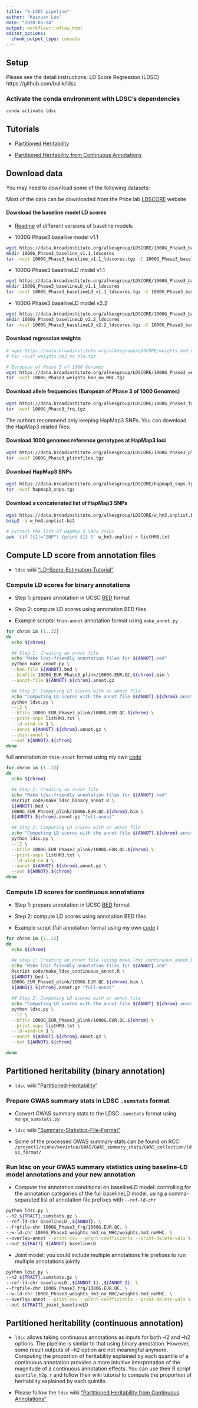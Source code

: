 ```yaml
---
title: "S-LSDC pipeline"
author: "Kaixuan Luo"
date: "2020-05-24"
output: workflowr::wflow_html
editor_options:
  chunk_output_type: console
---
```


## Setup
Please see the detail instructions: 
LD Score Regression (LDSC)
https://github.com/bulik/ldsc

### Activate the conda environment with LDSC's dependencies
```bash
conda activate ldsc
```

## Tutorials
* [Partitioned Heritability](https://github.com/bulik/ldsc/wiki/Partitioned-Heritability)

* [Partitioned Heritability from Continuous Annotations](https://github.com/bulik/ldsc/wiki/Partitioned-Heritability-from-Continuous-Annotations)

## Download data
You may need to download some of the following datasets:

Most of the data can be downloaded from the Price lab [LDSCORE](https://data.broadinstitute.org/alkesgroup/LDSCORE/) website

#### Download the baseline model LD scores
* [Readme](https://data.broadinstitute.org/alkesgroup/LDSCORE/readme_baseline_versions) of different versions of baseline models

* 1000G Phase3 baseline model v1.1
```bash
wget https://data.broadinstitute.org/alkesgroup/LDSCORE/1000G_Phase3_baseline_v1.1_ldscores.tgz
mkdir 1000G_Phase3_baseline_v1.1_ldscores
tar -xvzf 1000G_Phase3_baseline_v1.1_ldscores.tgz -C 1000G_Phase3_baseline_v1.1_ldscores
```

* 1000G Phase3 baselineLD model v1.1
```bash
wget https://data.broadinstitute.org/alkesgroup/LDSCORE/1000G_Phase3_baselineLD_v1.1_ldscores.tgz
mkdir 1000G_Phase3_baselineLD_v1.1_ldscores
tar -xvzf 1000G_Phase3_baselineLD_v1.1_ldscores.tgz -C 1000G_Phase3_baselineLD_v1.1_ldscores
```

* 1000G Phase3 baselineLD model v2.2
```bash
wget https://data.broadinstitute.org/alkesgroup/LDSCORE/1000G_Phase3_baselineLD_v2.2_ldscores.tgz
mkdir 1000G_Phase3_baselineLD_v2.2_ldscores
tar -xvzf 1000G_Phase3_baselineLD_v2.2_ldscores.tgz -C 1000G_Phase3_baselineLD_v2.2_ldscores
```

#### Download regression weights
```bash
# wget https://data.broadinstitute.org/alkesgroup/LDSCORE/weights_hm3_no_hla.tgz
# tar -xvzf weights_hm3_no_hla.tgz

# European of Phase 3 of 1000 Genomes
wget https://data.broadinstitute.org/alkesgroup/LDSCORE/1000G_Phase3_weights_hm3_no_MHC.tgz
tar -xvzf 1000G_Phase3_weights_hm3_no_MHC.tgz
```

#### Download allele frequencies (European of Phase 3 of 1000 Genomes)
```bash
wget https://data.broadinstitute.org/alkesgroup/LDSCORE/1000G_Phase3_frq.tgz
tar -xvzf 1000G_Phase3_frq.tgz
```

The authors recommend only keeping HapMap3 SNPs. You can download the HapMap3 related files:

#### Download 1000 genomes reference genotypes at HapMap3 loci
```bash
wget https://data.broadinstitute.org/alkesgroup/LDSCORE/1000G_Phase3_plinkfiles.tgz
tar -xvzf 1000G_Phase3_plinkfiles.tgz
```

#### Download HapMap3 SNPs
```bash
wget https://data.broadinstitute.org/alkesgroup/LDSCORE/hapmap3_snps.tgz
tar -xvzf hapmap3_snps.tgz
```

#### Download a concatenated list of HapMap3 SNPs
```bash
wget https://data.broadinstitute.org/alkesgroup/LDSCORE/w_hm3.snplist.bz2
bzip2 -d w_hm3.snplist.bz2

# Extract the list of HapMap 3 SNPs rsIDs
awk '{if ($1!="SNP") {print $1} }' w_hm3.snplist > listHM3.txt

```

## Compute LD score from annotation files
* `ldsc` wiki ["LD-Score-Estimation-Tutorial"](https://github.com/bulik/ldsc/wiki/LD-Score-Estimation-Tutorial)

### Compute LD scores for binary annotations
* Step 1: prepare annotation in UCSC [BED](https://genome.ucsc.edu/FAQ/FAQformat.html#format1) format
* Step 2: compute LD scores using annotation BED files

* Example scripts:
`thin-annot` annotation format using `make_annot.py`
```bash
for chrom in {1..22}
do
  echo ${chrom}

  ## Step 1: Creating an annot file
  echo "Make ldsc-friendly annotation files for ${ANNOT}.bed"
  python make_annot.py \
  --bed-file ${ANNOT}.bed \
  --bimfile 1000G_EUR_Phase3_plink/1000G.EUR.QC.${chrom}.bim \
  --annot-file ${ANNOT}.${chrom}.annot.gz

  ## Step 2: Computing LD scores with an annot file
  echo "Computing LD scores with the annot file ${ANNOT}.${chrom}.annot.gz"
  python ldsc.py \
  --l2 \
  --bfile 1000G_EUR_Phase3_plink/1000G.EUR.QC.${chrom} \
  --print-snps listHM3.txt \
  --ld-wind-cm 1 \
  --annot ${ANNOT}.${chrom}.annot.gz \
  --thin-annot \
  --out ${ANNOT}.${chrom}
done
```

full annotation or `thin-annot` format using my own [code](../code/make_ldsc_binary_annot.R)
```bash
for chrom in {1..22}
do
  echo ${chrom}

  ## Step 1: Creating an annot file
  echo "Make ldsc-friendly annotation files for ${ANNOT}.bed"
  Rscript code/make_ldsc_binary_annot.R \
  ${ANNOT}.bed \
  1000G_EUR_Phase3_plink/1000G.EUR.QC.${chrom}.bim \
  ${ANNOT}.${chrom}.annot.gz "full-annot"

  ## Step 2: Computing LD scores with an annot file
  echo "Computing LD scores with the annot file ${ANNOT}.${chrom}.annot.gz"
  python ldsc.py \
  --l2 \
  --bfile 1000G_EUR_Phase3_plink/1000G.EUR.QC.${chrom} \
  --print-snps listHM3.txt \
  --ld-wind-cm 1 \
  --annot ${ANNOT}.${chrom}.annot.gz \
  --out ${ANNOT}.${chrom}
done
```

### Compute LD scores for continuous annotations
* Step 1: prepare annotation in UCSC [BED](https://genome.ucsc.edu/FAQ/FAQformat.html#format1) format
* Step 2: compute LD scores using annotation BED files

* Example script (full annotation format using my own [code](../code/make_ldsc_continuous_annot.R) )
```bash

for chrom in {1..22}
do
  echo ${chrom}

  ## Step 1: Creating an annot file (using make_ldsc_continuous_annot.R)
  echo "Make ldsc-friendly annotation files for ${ANNOT}.bed"
  Rscript code/make_ldsc_continuous_annot.R \
  ${ANNOT}.bed \
  1000G_EUR_Phase3_plink/1000G.EUR.QC.${chrom}.bim \
  ${ANNOT}.${chrom}.annot.gz "full-annot"

  ## Step 2: Computing LD scores with an annot file
  echo "Computing LD scores with the annot file ${ANNOT}.${chrom}.annot.gz"
  python ldsc.py \
  --l2 \
  --bfile 1000G_EUR_Phase3_plink/1000G.EUR.QC.${chrom} \
  --print-snps listHM3.txt \
  --ld-wind-cm 1 \
  --annot ${ANNOT}.${chrom}.annot.gz \
  --out ${ANNOT}.${chrom}

done

```

## Partitioned heritability (binary annotation)
* `ldsc` wiki ["Partitioned-Heritability"](https://github.com/bulik/ldsc/wiki/Partitioned-Heritability)

### Prepare GWAS summary stats in LDSC `.sumstats` format
* Convert GWAS summary stats to the LDSC `.sumstats` format using `munge_sumstats.py`
* `ldsc` wiki ["Summary-Statistics-File-Format"](https://github.com/bulik/ldsc/wiki/Partitioned-Heritability)

* Some of the processed GWAS summary stats can be found on RCC: 
`/project2/xinhe/kevinluo/GWAS/GWAS_summary_stats/GWAS_collection/ldsc_format/`

### Run ldsc on your GWAS summary statistics using baseline-LD model annotations and your new annotation
* Compute the annotation conditional on baselineLD model: controlling for the annotation categories of the full baselineLD model, using a comma-separated list of annotation file prefixes with `--ref-ld-chr`
```bash
python ldsc.py \
--h2 ${TRAIT}.sumstats.gz \
--ref-ld-chr baselineLD.,${ANNOT}. \
--frqfile-chr 1000G_Phase3_frq/1000G.EUR.QC. \
--w-ld-chr 1000G_Phase3_weights_hm3_no_MHC/weights.hm3_noMHC. \
--overlap-annot --print-cov --print-coefficients --print-delete-vals \
--out ${TRAIT}_${ANNOT}_baselineLD
```

* Joint model: you could include multiple annotations file prefixes to run multiple annotations jointly 
```bash
python ldsc.py \
--h2 ${TRAIT}.sumstats.gz \
--ref-ld-chr baselineLD.,${ANNOT_1}.,${ANNOT_2}. \
--frqfile-chr 1000G_Phase3_frq/1000G.EUR.QC. \
--w-ld-chr 1000G_Phase3_weights_hm3_no_MHC/weights.hm3_noMHC. \
--overlap-annot --print-cov --print-coefficients --print-delete-vals \
--out ${TRAIT}_joint_baselineLD
```

## Partitioned heritability (continuous annotation)
* `ldsc` allows taking continuous annotations as inputs for both --l2 and --h2 options. The pipeline is similar to that using binary annotation. However, some result outputs of --h2 option are not meaningful anymore. Computing the proportion of heritability explained by each quantile of a continuous annotation provides a more intuitive interpretation of the magnitude of a continuous annotation effects. You can use their R script `quantile_h2g.r` and follow their wiki tutorial to compute the proportion of heritability explained by each quintile.

* Please follow the `ldsc` wiki ["Partitioned Heritability from Continuous Annotations"](https://github.com/bulik/ldsc/wiki/Partitioned-Heritability-from-Continuous-Annotations)
